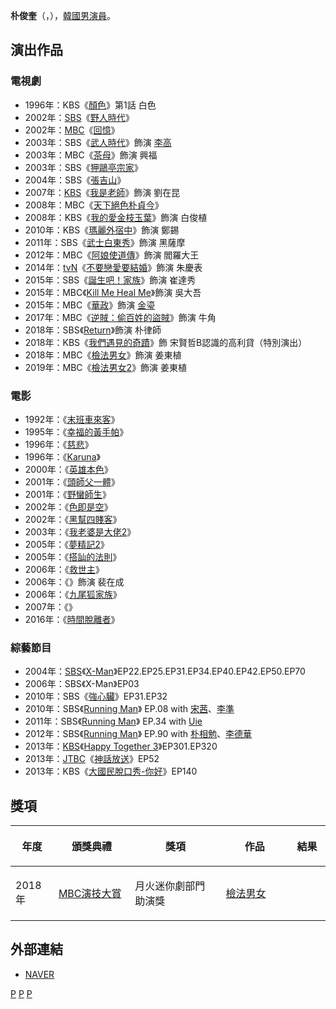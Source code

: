 {{藝人
|姓名 = 朴俊奎
|類型 = 男演員
|圖片 = 
|圖片尺寸 = 
|圖片簡介 = 
|本名 = 
|外文名 = 박준규
|外文 = ko
|羅馬拼音 = Park Joon Gyu
|英文名 =
|暱稱 =
|其他藝名 = 
|國籍 = {{KOR}}
|出生日期 = {{birth_date_and_age|1964|6|27}}
|出生地點 = {{KOR}}[[首爾特別市|首爾特別市]]
|宗教信仰 = 
|語言 = [[韓語|韓語]]
|職業 = [[演員|演員]]
|教育程度 = 美國約卡米諾大學
|出道作品 = 
|出道日期 = 1988年
|代表作品 = 
|活躍年代 =
|唱片公司 = 
|經紀公司 =  
|相關團體 = 
|網站 = 
}}

'''朴俊奎'''（{{lang-ko|'''박준규'''}}，{{bd|1964年|6月27日}}），[[韓國|韓國]][[男演員|男演員]]。

== 演出作品 ==
=== 電視劇 ===
*1996年：KBS《[[顏色(電視劇)|顏色]]》第1話 白色
*2002年：[[SBS_(韓國)|SBS]]《[[野人時代|野人時代]]》
*2002年：[[文化廣播_(韓國)|MBC]]《[[回憶_(電視劇)|回憶]]》
*2003年：SBS《[[武人時代_(電視劇)|武人時代]]》飾演 [[李高|李高]]
*2003年：MBC《[[茶母_(電視劇)|茶母]]》飾演 興福
*2003年：SBS《[[狎鷗亭宗家|狎鷗亭宗家]]》
*2004年：SBS《[[張吉山|張吉山]]》
*2007年：[[韓國放送公社|KBS]]《[[我是老師|我是老師]]》飾演 劉在昆
*2008年：MBC《[[天下絕色朴貞今|天下絕色朴貞今]]》
*2008年：KBS《[[我的愛金枝玉葉|我的愛金枝玉葉]]》飾演 白俊植
*2010年：KBS《[[瑪麗外宿中|瑪麗外宿中]]》飾演 鄭錫
*2011年：SBS《[[武士白東秀|武士白東秀]]》飾演 黑薩摩
*2012年：MBC《[[阿娘使道傳|阿娘使道傳]]》飾演 閻羅大王
*2014年：[[tvN|tvN]]《[[不要戀愛要結婚|不要戀愛要結婚]]》飾演 朱慶表
*2015年：SBS《[[誕生吧！家族|誕生吧！家族]]》飾演 崔達秀
*2015年：MBC《[[Kill_Me_Heal_Me|Kill Me Heal Me]]》飾演 吳大吾
*2015年：MBC《[[華政|華政]]》飾演 [[金瑬|金瑬]]
*2017年：MBC《[[逆賊：偷百姓的盜賊|逆賊：偷百姓的盜賊]]》飾演 牛角
*2018年：SBS《[[Return_(韓國電視劇)|Return]]》飾演 朴律師
*2018年：KBS《[[我們遇見的奇蹟|我們遇見的奇蹟]]》飾 宋賢哲B認識的高利貸（特別演出）
*2018年：MBC《[[檢法男女|檢法男女]]》飾演 姜東植
*2019年：MBC《[[檢法男女2|檢法男女2]]》飾演 姜東植

=== 電影 ===
*1992年：《[[末班車來客|末班車來客]]》
*1995年：《[[幸福的黃手帕_(電影)|幸福的黃手帕]]》
*1996年：《[[慈悲_(電影)|慈悲]]》
*1996年：《[[Karuna|Karuna]]》
*2000年：《[[英雄本色_(韓國電影)|英雄本色]]》
*2001年：《[[頭師父一體|頭師父一體]]》
*2001年：《[[野蠻師生|野蠻師生]]》
*2002年：《[[色即是空|色即是空]]》
*2002年：《[[黑幫四賤客|黑幫四賤客]]》
*2003年：《[[我老婆是大佬2|我老婆是大佬2]]》
*2005年：《[[夢精記2|夢精記2]]》
*2005年：《[[搭訕的法則|搭訕的法則]]》
*2006年：《[[救世主_(韓國電影)|救世主]]》
*2006年：《{{link-ko|誰上我的床|누가 그녀와 잤을까?}}》飾演 裴在成
*2006年：《[[九尾狐家族|九尾狐家族]]》
*2007年：《{{link-ko|精彩我生活|브라보 마이 라이프}}》
*2016年：《[[時間脫離者|時間脫離者]]》

=== 綜藝節目 ===
*2004年：[[SBS_(韓國)|SBS]]《[[X-Man_(韓國節目)|X-Man]]》EP22.EP25.EP31.EP34.EP40.EP42.EP50.EP70
*2006年：SBS《X-Man》EP03
*2010年：SBS《[[強心臟|強心臟]]》EP31.EP32
*2010年：SBS《[[Running_Man|Running Man]]》 EP.08 with [[宋茜|宋茜]]、[[李準_(歌手)|李準]]
*2011年：SBS《[[Running_Man|Running Man]]》 EP.34 with [[Uie|Uie]]
*2012年：SBS《[[Running_Man|Running Man]]》 EP.90 with [[朴相勉|朴相勉]]、[[李德華|李德華]]
*2013年：[[韓國放送公社|KBS]]《[[歡樂在一起|Happy Together 3]]》EP301.EP320
*2013年：[[JTBC|JTBC]]《[[神話放送|神話放送]]》EP52
*2013年：KBS《[[大國民脫口秀-你好|大國民脫口秀-你好]]》EP140

== 獎項 ==
{|class="wikitable" style="text-align:center"
|-style="background:#33CCFF; color:black" align=center
! width="60" |'''年度'''!! width="150" |'''頒獎典禮'''!! width="200" |'''獎項'''!! width="140" |'''作品'''!! width="60" |'''結果'''
|-
|2018年
|[[MBC演技大獎|MBC演技大賞]]
|月火迷你劇部門 助演獎
|[[檢法男女|檢法男女]]
|{{nom}}
|}

== 外部連結 ==
*[http://search.naver.com/search.naver?sm=tab_hty.top&where=nexearch&ie=utf8&query=%EB%B0%95%EC%A4%80%EA%B7%9C&x=23&y=12 NAVER]{{ko}}

[[Category:韓國電視演員|P]]
[[Category:韓國電影演員|P]]
[[Category:朴姓|P]]